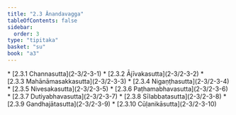 ```yaml
---
title: "2.3 Ānandavagga"
tableOfContents: false
sidebar:
  order: 3
type: "tipitaka"
basket: "su"
book: "a3"
---
```



<DynamicBreadcrumb />



<TableOfContents book="a3" section="2.3">
* [2.3.1 Channasutta](2-3/2-3-1)
* [2.3.2 Ājīvakasutta](2-3/2-3-2)
* [2.3.3 Mahānāmasakkasutta](2-3/2-3-3)
* [2.3.4 Nigaṇṭhasutta](2-3/2-3-4)
* [2.3.5 Nivesakasutta](2-3/2-3-5)
* [2.3.6 Paṭhamabhavasutta](2-3/2-3-6)
* [2.3.7 Dutiyabhavasutta](2-3/2-3-7)
* [2.3.8 Sīlabbatasutta](2-3/2-3-8)
* [2.3.9 Gandhajātasutta](2-3/2-3-9)
* [2.3.10 Cūḷanikāsutta](2-3/2-3-10)
</TableOfContents>